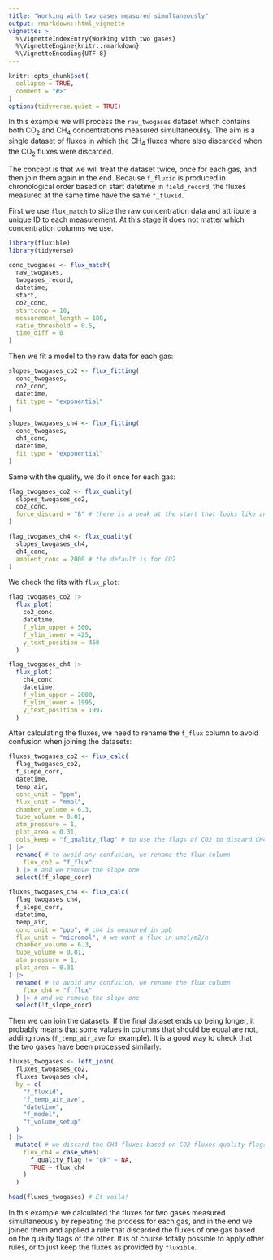 ```yaml
---
title: "Working with two gases measured simultaneously"
output: rmarkdown::html_vignette
vignette: >
  %\VignetteIndexEntry{Working with two gases}
  %\VignetteEngine{knitr::rmarkdown}
  %\VignetteEncoding{UTF-8}
---
```


```r
knitr::opts_chunk$set(
  collapse = TRUE,
  comment = "#>"
)
options(tidyverse.quiet = TRUE)
```

In this example we will process the `raw_twogases` dataset which contains both CO~2~ and CH~4~ concentrations measured simultaneoulsy.
<!-- The measurements starting time are in `twogases_record`. -->
The aim is a single dataset of fluxes in which the CH~4~ fluxes where also discarded when the CO~2~ fluxes were discarded.

The concept is that we will treat the dataset twice, once for each gas, and then join them again in the end.
Because `f_fluxid` is produced in chronological order based on start datetime in `field_record`, the fluxes measured at the same time have the same `f_fluxid`.

First we use `flux_match` to slice the raw concentration data and attribute a unique ID to each measurement.
At this stage it does not matter which concentration columns we use.
```r

library(fluxible)
library(tidyverse)

conc_twogases <- flux_match(
  raw_twogases,
  twogases_record,
  datetime,
  start,
  co2_conc,
  startcrop = 10,
  measurement_length = 180,
  ratio_threshold = 0.5,
  time_diff = 0
)
```

Then we fit a model to the raw data for each gas:
```r
slopes_twogases_co2 <- flux_fitting(
  conc_twogases,
  co2_conc,
  datetime,
  fit_type = "exponential"
)

slopes_twogases_ch4 <- flux_fitting(
  conc_twogases,
  ch4_conc,
  datetime,
  fit_type = "exponential"
)
```

Same with the quality, we do it once for each gas:
```r
flag_twogases_co2 <- flux_quality(
  slopes_twogases_co2,
  co2_conc,
  force_discard = "8" # there is a peak at the start that looks like an error
)

flag_twogases_ch4 <- flux_quality(
  slopes_twogases_ch4,
  ch4_conc,
  ambient_conc = 2000 # the default is for CO2
)
```

We check the fits with `flux_plot`:
```r
flag_twogases_co2 |>
  flux_plot(
    co2_conc,
    datetime,
    f_ylim_upper = 500,
    f_ylim_lower = 425,
    y_text_position = 460
  )
```


```r

flag_twogases_ch4 |>
  flux_plot(
    ch4_conc,
    datetime,
    f_ylim_upper = 2000,
    f_ylim_lower = 1995,
    y_text_position = 1997
  )
```

After calculating the fluxes, we need to rename the `f_flux` column to avoid confusion when joining the datasets:
```r
fluxes_twogases_co2 <- flux_calc(
  flag_twogases_co2,
  f_slope_corr,
  datetime,
  temp_air,
  conc_unit = "ppm",
  flux_unit = "mmol",
  chamber_volume = 6.3,
  tube_volume = 0.01,
  atm_pressure = 1,
  plot_area = 0.31,
  cols_keep = "f_quality_flag" # to use the flags of CO2 to discard CH4 fluxes
) |>
  rename( # to avoid any confusion, we rename the flux column
    flux_co2 = "f_flux"
  ) |> # and we remove the slope one
  select(!f_slope_corr)

fluxes_twogases_ch4 <- flux_calc(
  flag_twogases_ch4,
  f_slope_corr,
  datetime,
  temp_air,
  conc_unit = "ppb", # ch4 is measured in ppb
  flux_unit = "micromol", # we want a flux in umol/m2/h
  chamber_volume = 6.3,
  tube_volume = 0.01,
  atm_pressure = 1,
  plot_area = 0.31
) |>
  rename( # to avoid any confusion, we rename the flux column
    flux_ch4 = "f_flux"
  ) |> # and we remove the slope one
  select(!f_slope_corr)
```

Then we can join the datasets.
If the final dataset ends up being longer, it probably means that some values in columns that should be equal are not, adding rows (`f_temp_air_ave` for example).
It is a good way to check that the two gases have been processed similarly.

```r

fluxes_twogases <- left_join(
  fluxes_twogases_co2,
  fluxes_twogases_ch4,
  by = c(
    "f_fluxid",
    "f_temp_air_ave",
    "datetime",
    "f_model",
    "f_volume_setup"
  )
) |>
  mutate( # we discard the CH4 fluxes based on CO2 fluxes quality flags
    flux_ch4 = case_when(
      f_quality_flag != "ok" ~ NA,
      TRUE ~ flux_ch4
    )
  )

head(fluxes_twogases) # Et voilà!
```

In this example we calculated the fluxes for two gases measured simultaneously by repeating the process for each gas, and in the end we joined them and applied a rule that discarded the fluxes of one gas based on the quality flags of the other.
It is of course totally possible to apply other rules, or to just keep the fluxes as provided by `fluxible`.
